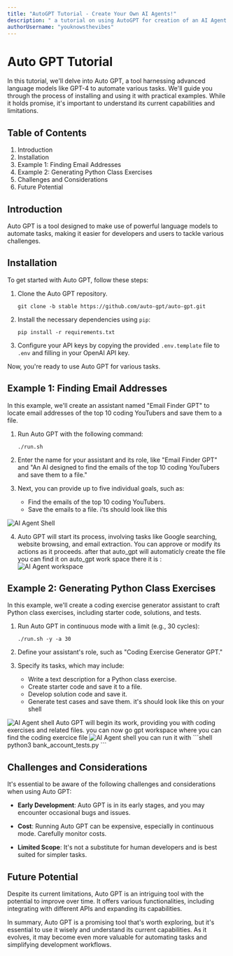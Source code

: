 ```yaml
---
title: "AutoGPT Tutorial - Create Your Own AI Agents!"
description: " a tutorial on using AutoGPT for creation of an AI Agent with absolutely no coding skills"
authorUsername: "youknowsthevibes"
--- 
```



# Auto GPT Tutorial

In this tutorial, we'll delve into Auto GPT, a tool harnessing advanced language models like GPT-4 to automate various tasks. We'll guide you through the process of installing and using it with practical examples. While it holds promise, it's important to understand its current capabilities and limitations.

## Table of Contents
1. Introduction
2. Installation
3. Example 1: Finding Email Addresses
4. Example 2: Generating Python Class Exercises
5. Challenges and Considerations
6. Future Potential

## Introduction 

Auto GPT is a tool designed to make use of powerful language models to automate tasks, making it easier for developers and users to tackle various challenges.

## Installation 

To get started with Auto GPT, follow these steps:

1. Clone the Auto GPT repository. 
   ```shell
   git clone -b stable https://github.com/auto-gpt/auto-gpt.git
   ```

2. Install the necessary dependencies using `pip`:
   ```shell
   pip install -r requirements.txt
   ```

3. Configure your API keys by copying the provided `.env.template` file to `.env` and filling in your OpenAI API key.

Now, you're ready to use Auto GPT for various tasks.

## Example 1: Finding Email Addresses

In this example, we'll create an assistant named "Email Finder GPT" to locate email addresses of the top 10 coding YouTubers and save them to a file.

1. Run Auto GPT with the following command:
   ```shell
   ./run.sh
   ```

2. Enter the name for your assistant and its role, like "Email Finder GPT" and "An AI designed to find the emails of the top 10 coding YouTubers and save them to a file."

3. Next, you can provide up to five individual goals, such as:
   - Find the emails of the top 10 coding YouTubers.
   - Save the emails to a file.
i'ts should look like this 
<Img src="https://freeimage.host/i/JHxWIzN" alt="AI Agent Shell" caption="Email Finder GPT"/>

4. Auto GPT will start its process, involving tasks like Google searching, website browsing, and email extraction. You can approve or modify its actions as it proceeds.
after that auto_gpt will automaticly create the file you can  find it on auto_gpt work space 
there it is : <Img src="https://freeimage.host/i/JHxhJP1" alt="AI Agent workspace" caption="Email Finder GPT"/>

## Example 2: Generating Python Class Exercises <a name="example-2-generating-python-class-exercises"></a>

In this example, we'll create a coding exercise generator assistant to craft Python class exercises, including starter code, solutions, and tests.

1. Run Auto GPT in continuous mode with a limit (e.g., 30 cycles):
   ```shell
   ./run.sh -y -a 30
   ```

2. Define your assistant's role, such as "Coding Exercise Generator GPT."

3. Specify its tasks, which may include:
   - Write a text description for a Python class exercise.
   - Create starter code and save it to a file.
   - Develop solution code and save it.
   - Generate test cases and save them.
it's should look like this on your shell 
 <Img src="https://freeimage.host/i/JHxhjOx" alt="AI Agent shell" caption="Coding Exercise Generator GPT"/>
Auto GPT will begin its work, providing you with coding exercises and related files.
you can now go gpt workspace where you can find the coding exercice file 
 <Img src="https://freeimage.host/i/JHxjKq7" alt="AI Agent shell" caption="Coding Exercise Generator GPT"/>
you can run it with 
 ```shell
 python3 bank_account_tests.py
   ```

## Challenges and Considerations

It's essential to be aware of the following challenges and considerations when using Auto GPT:

- **Early Development**: Auto GPT is in its early stages, and you may encounter occasional bugs and issues.

- **Cost**: Running Auto GPT can be expensive, especially in continuous mode. Carefully monitor costs.

- **Limited Scope**: It's not a substitute for human developers and is best suited for simpler tasks.

## Future Potential 
Despite its current limitations, Auto GPT is an intriguing tool with the potential to improve over time. It offers various functionalities, including integrating with different APIs and expanding its capabilities.

In summary, Auto GPT is a promising tool that's worth exploring, but it's essential to use it wisely and understand its current capabilities. As it evolves, it may become even more valuable for automating tasks and simplifying development workflows.
```

